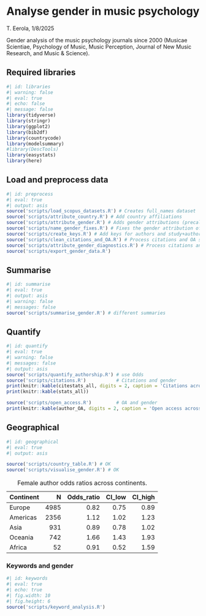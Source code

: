 # Analyse gender in music psychology

T. Eerola, 1/8/2025

Gender analysis of the music psychology journals since 2000 (Musicae Scientiae, Psychology of Music, Music Perception, Journal of New Music Research, and Music & Science).

## Required libraries

```r
#| id: libraries
#| warning: false
#| eval: true
#| echo: false
#| message: false
library(tidyverse)
library(stringr)
library(ggplot2)
library(bib2df)
library(countrycode)
library(modelsummary)
#library(DescTools)
library(easystats)
library(here)
```

## Load and preprocess data

```r
#| id: preprocess
#| eval: true
#| output: asis
source('scripts/load_scopus_datasets.R') # Creates full_names dataset
source('scripts/attribute_country.R') # Add country affiliations
source('scripts/attribute_gender.R') # Adds gender attributions (precalculated with API)
source('scripts/name_gender_fixes.R') # Fixes the gender attribution of some names manually 
source('scripts/create_keys.R') # Add keys for authors and study+author
source('scripts/clean_citations_and_OA.R') # Process citations and OA status
source('scripts/attribute_gender_diagnostics.R') # Process citations and OA status
source('scripts/export_gender_data.R')
```

## Summarise

```r
#| id: summarise
#| eval: true
#| output: asis
#| warning: false
#| messages: false
source('scripts/summarise_gender.R') # different summaries
```

## Quantify

```r
#| id: quantify
#| eval: true
#| warning: false
#| messages: false
#| output: asis
source('scripts/quantify_authorship.R') # use Odds
source('scripts/citations.R')           # Citations and gender
print(knitr::kable(citestats_all, digits = 2, caption = 'Citations across all authors'))
print(knitr::kable(stats_all))

source('scripts/open_access.R')         # OA and gender
print(knitr::kable(author_OA, digits = 2, caption = 'Open access across all authors'))
```

## Geographical

```r
#| id: geographical
#| eval: true
#| output: asis

source('scripts/country_table.R') # OK
source('scripts/visualise_gender.R') # OK

```

Table: Female author odds ratios across continents.

|Continent |    N| Odds_ratio| CI_low| CI_high|
|:---------|----:|----------:|------:|-------:|
|Europe    | 4985|       0.82|   0.75|    0.89|
|Americas  | 2356|       1.12|   1.02|    1.23|
|Asia      |  931|       0.89|   0.78|    1.02|
|Oceania   |  742|       1.66|   1.43|    1.93|
|Africa    |   52|       0.91|   0.52|    1.59|


### Keywords and gender

```r
#| id: keywords
#| eval: true
#| echo: true
#| fig.width: 10
#| fig.height: 6
source('scripts/keyword_analysis.R') 
```
